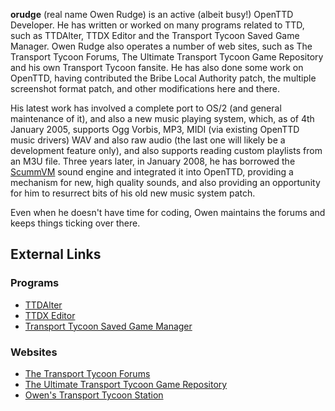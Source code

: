 {{en/Archive/Community/Users/Infobox Developer|
realname=Owen Rudge|
birthyear=1987|
codingspec=OS/2 port; new music system|
currentstat=Semi-active|
website=www.owenrudge.net|
}}
'''orudge''' (real name Owen Rudge) is an active (albeit busy!) OpenTTD Developer. He has written or worked on many programs related to TTD, such as TTDAlter, TTDX Editor and the Transport Tycoon Saved Game Manager. Owen Rudge also operates a number of web sites, such as The Transport Tycoon Forums, The Ultimate Transport Tycoon Game Repository and his own Transport Tycoon fansite. He has also done some work on OpenTTD, having contributed the Bribe Local Authority patch, the multiple screenshot format patch, and other modifications here and there.

His latest work has involved a complete port to OS/2 (and general maintenance of it), and also a new music playing system, which, as of 4th January 2005, supports Ogg Vorbis, MP3, MIDI (via existing OpenTTD music drivers) WAV and also raw audio (the last one will likely be a development feature only), and also supports reading custom playlists from an M3U file. Three years later, in January 2008, he has borrowed the [http://www.scummvm.org/ ScummVM] sound engine and integrated it into OpenTTD, providing a mechanism for new, high quality sounds, and also providing an opportunity for him to resurrect bits of his old new music system patch.

Even when he doesn't have time for coding, Owen maintains the forums and keeps things ticking over there.

==External Links==
===Programs===
*[http://www.transporttycoon.net/ttdalter TTDAlter]
*[http://www.transporttycoon.net/ttdxedit TTDX Editor]
*[http://www.transporttycoon.net/ttsgm Transport Tycoon Saved Game Manager]
===Websites===
*[http://www.tt-forums.net/ The Transport Tycoon Forums]
*[http://misc.owenrudge.net/ttgame/ The Ultimate Transport Tycoon Game Repository]
*[http://www.transporttycoon.net/ Owen's Transport Tycoon Station]